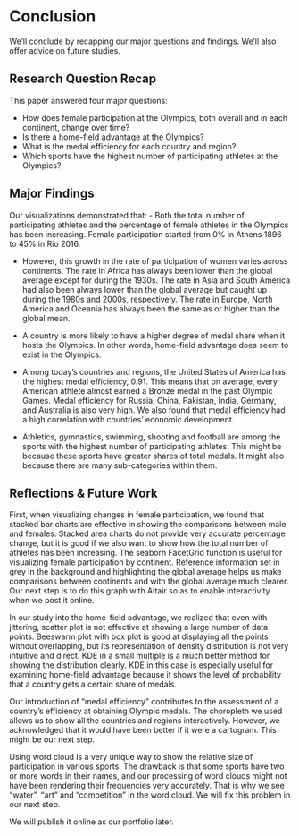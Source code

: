 # Conclusion{#conclusion}

We'll conclude by recapping our major questions and findings. We'll also offer advice on future studies. 

## Research Question Recap{#conclusion-rq-recap}

This paper answered four major questions:

- How does female participation at the Olympics, both overall and in each continent, change over time?
- Is there a home-field advantage at the Olympics?
- What is the medal efficiency for each country and region?
- Which sports have the highest number of participating athletes at the Olympics?

## Major Findings{#conclusion-findings}

Our visualizations demonstrated that:
- Both the total number of participating athletes and the percentage of female athletes in the Olympics has been increasing. Female participation started from 0% in Athens 1896 to 45% in Rio 2016. 

- However, this growth in the rate of participation of women varies across continents. The rate in Africa has always been lower than the global average except for during the 1930s. The rate in Asia and South America had also been always lower than the global average but caught up during the 1980s and 2000s, respectively. The rate in Europe, North America and Oceania has always been the same as or higher than the global mean.

- A country is more likely to have a higher degree of medal share when it hosts the Olympics. In other words, home-field advantage does seem to exist in the Olympics. 

- Among today’s countries and regions, the United States of America has the highest medal efficiency, 0.91. This means that on average, every American athlete almost earned a Bronze medal in the past Olympic Games. Medal efficiency for Russia, China, Pakistan, India, Germany, and Australia is also very high. We also found that medal efficiency had a high correlation with countries' economic development. 

- Athletics, gymnastics, swimming, shooting and football are among the sports with the highest number of participating athletes. This might be because these sports have greater shares of total medals. It might also because there are many sub-categories within them.

## Reflections & Future Work{#conclusion-reflections}

First, when visualizing changes in female participation, we found that stacked bar charts are effective in showing the comparisons between male and females. Stacked area charts do not provide very accurate percentage change, but it is good if we also want to show how the total number of athletes has been increasing. The seaborn FacetGrid function is useful for visualizing female participation by continent. Reference information set in grey in the background and highlighting the global average helps us make comparisons between continents and with the global average much clearer. Our next step is to do this graph with Altair so as to enable interactivity when we post it online. 

In our study into the home-field advantage, we realized that even with jittering, scatter plot is not effective at showing a large number of data points. Beeswarm plot with box plot is good at displaying all the points without overlapping, but its representation of density distribution is not very intuitive and direct. KDE in a small multiple is a much better method for showing the distribution clearly. KDE in this case is especially useful for examining home-field advantage because it shows the level of probability that a country gets a certain share of medals. 

Our introduction of “medal efficiency” contributes to the assessment of a country’s efficiency at obtaining Olympic medals. The choropleth we used allows us to show all the countries and regions interactively. However, we acknowledged that it would have been better if it were a cartogram.  This might be our next step. 

Using word cloud is a very unique way to show the relative size of participation in various sports. The drawback is that some sports have two or more words in their names, and our processing of word clouds might not have been rendering their frequencies very accurately. That is why we see “water”, “art” and “competition” in the word cloud. We will fix this problem in our next step. 

We will publish it online as our portfolio later. 
